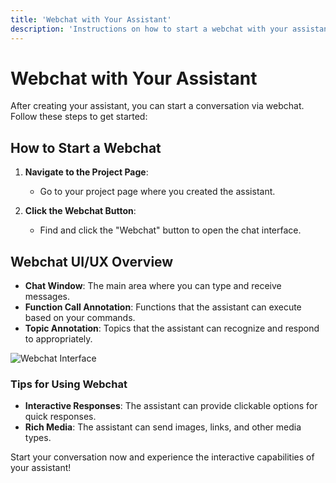 ```yaml
---
title: 'Webchat with Your Assistant'
description: 'Instructions on how to start a webchat with your assistant and an overview of the UI/UX'
---
```


# Webchat with Your Assistant

After creating your assistant, you can start a conversation via webchat. Follow these steps to get started:

## How to Start a Webchat

1. **Navigate to the Project Page**:
   - Go to your project page where you created the assistant.

2. **Click the Webchat Button**:
   - Find and click the "Webchat" button to open the chat interface.

## Webchat UI/UX Overview

- **Chat Window**: The main area where you can type and receive messages.
- **Function Call Annotation**: Functions that the assistant can execute based on your commands.
- **Topic Annotation**: Topics that the assistant can recognize and respond to appropriately.

![Webchat Interface](./images/webchat-interface.png)

### Tips for Using Webchat

- **Interactive Responses**: The assistant can provide clickable options for quick responses.
- **Rich Media**: The assistant can send images, links, and other media types.

Start your conversation now and experience the interactive capabilities of your assistant!
